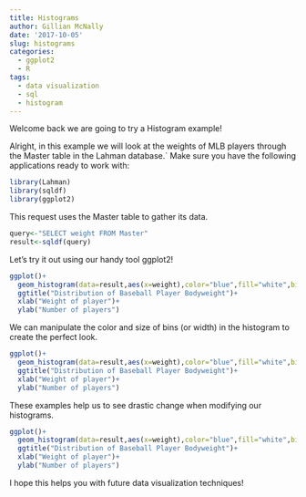```yaml
---
title: Histograms
author: Gillian McNally
date: '2017-10-05'
slug: histograms
categories:
  - ggplot2
  - R
tags:
  - data visualization
  - sql
  - histogram
---
```


Welcome back we are going to try a Histogram example!

Alright, in this example we will look at the weights of MLB players through the Master table in the Lahman database.` Make sure you have the following applications ready to work with:

```r
library(Lahman)
library(sqldf)
library(ggplot2)
```


This request uses the Master table to gather its data.

```r
query<-"SELECT weight FROM Master"
result<-sqldf(query)
```

Let's try it out using our handy tool ggplot2!

```r
ggplot()+
  geom_histogram(data=result,aes(x=weight),color="blue",fill="white",bins=60)+
  ggtitle("Distribution of Baseball Player Bodyweight")+
  xlab("Weight of player")+
  ylab("Number of players")
```

We can manipulate the color and size of bins (or width) in the histogram to create the perfect look.

```r
ggplot()+
  geom_histogram(data=result,aes(x=weight),color="blue",fill="white",bins=10)+
  ggtitle("Distribution of Baseball Player Bodyweight")+
  xlab("Weight of player")+
  ylab("Number of players")
```

These examples help us to see drastic change when modifying our histograms.

```r
ggplot()+
  geom_histogram(data=result,aes(x=weight),color="blue",fill="white",bins=100)+
  ggtitle("Distribution of Baseball Player Bodyweight")+
  xlab("Weight of player")+
  ylab("Number of players")
```

I hope this helps you with future data visualization techniques!

